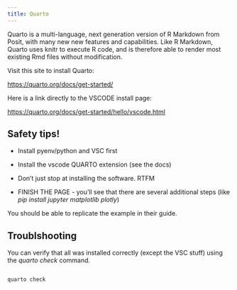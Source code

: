 ```yaml
---
title: Quarto
---
```


Quarto is a multi-language, next generation version of R Markdown from Posit, with many new new features and capabilities. Like R Markdown, Quarto uses knitr to execute R code, and is therefore able to render most existing Rmd files without modification.

Visit this site to install Quarto:

<https://quarto.org/docs/get-started/>

Here is a link directly to the VSCODE install page:

<https://quarto.org/docs/get-started/hello/vscode.html>


## Safety tips!

* Install pyenv/python and VSC first

* Install the vscode QUARTO extension (see the docs)

* Don't just stop at installing the software. RTFM

* FINISH THE PAGE - you'll see that there are several additional steps (like *pip install jupyter matplotlib plotly*)

You should be able to replicate the example in their guide.

## Troublshooting

You can verify that all was installed correctly (except the VSC stuff) using the *quarto check* command.

```powershell

quarto check

```
